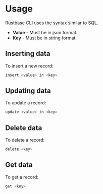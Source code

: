 # Usage

Rustbase CLI uses the syntax similar to SQL.

-   **Value** - Must be in json format.
-   **Key** - Must be in string format.

## Inserting data

To insert a new record:

```bash
insert <value> in <key>
```

## Updating data

To update a record:

```bash
update <value> in <key>
```

## Delete data

To delete a record:

```bash
delete <key>
```

## Get data

To get a record:

```bash
get <key>
```

